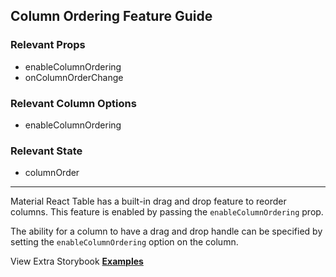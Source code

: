 
<Head>
  <title>Material React Table Docs - Column Ordering Feature Guide</title>
  <meta
    name="description"
    content="How to use and customize the column ordering and drag and drop features of Material React Table"
  />
</Head>

## Column Ordering Feature Guide

### Relevant Props

- enableColumnOrdering
- onColumnOrderChange

### Relevant Column Options

- enableColumnOrdering

### Relevant State

- columnOrder

---

Material React Table has a built-in drag and drop feature to reorder columns. This feature is enabled by passing the `enableColumnOrdering` prop.

The ability for a column to have a drag and drop handle can be specified by setting the `enableColumnOrdering` option on the column.

<Example />

View Extra Storybook **[Examples](https://www.material-react-table.dev/?path=/story/features-column-ordering-examples)**
